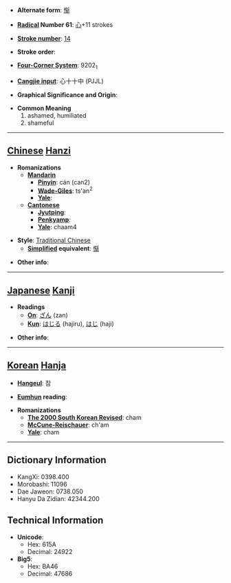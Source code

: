 * '''Alternate form''': [[惭]]

* '''[[Wiktionary:Chinese radical index| Radical]] Number 61''': [[Wiktionary:Chinese radical index 心|心]]+11 strokes

* '''[[Wiktionary:Chinese total strokes index|Stroke number]]''': [[Wiktionary:Chinese total strokes index 14|14]]

* '''Stroke order''': 

* '''[[Wiktionary:Chinese four corner index|Four-Corner System]]''': 9202<sub>1</sub>

* '''[[Wiktionary:Chinese Cangjie index|Cangjie input]]''': 心十十中 (PJJL)

* '''Graphical Significance and Origin''': 

* '''Common Meaning'''
*#ashamed, humiliated
*# shameful


----

== [[Chinese]] [[Hanzi]] ==

* '''Romanizations'''
** '''[[Mandarin]]'''
*** '''[[Pinyin]]''': cán (can2)
*** '''[[Wade-Giles]]''': ts'an<sup>2</sup>
*** '''[[Yale]]''': 
** '''[[Cantonese]]'''
*** '''[[Jyutping]]''':
*** '''[[Penkyamp]]''': 
*** '''[[Yale]]''': chaam4

* '''Style''': [[Traditional Chinese]] 
** '''[[Simplified Chinese|Simplified]] equivalent''': [[惭]]

* '''Other info''': 

----

== [[Japanese]] [[Kanji]] ==

* '''Readings'''
** '''[[On]]''': [[ざん]] (zan)
** '''[[Kun]]''': [[はじる]] (hajiru), [[はじ]] (haji)

* '''Other info''':  

----

== [[Korean]] [[Hanja]] ==

* '''[[Hangeul]]''': 참

* '''[[Eumhun]] reading''': 

* '''Romanizations'''
** '''[[The 2000 South Korean Revised Romanization|The 2000 South Korean Revised]]''': cham
** '''[[McCune-Reischauer]]''': ch'am
** '''[[Yale]]''': cham

----

== Dictionary Information ==

* KangXi: 0398.400
* Morobashi: 11096
* Dae Jaweon: 0738.050
* Hanyu Da Zidian: 42344.200

== Technical Information ==

* '''Unicode''':
** Hex: 615A
** Decimal: 24922
* '''Big5''':
** Hex: BA46
** Decimal: 47686